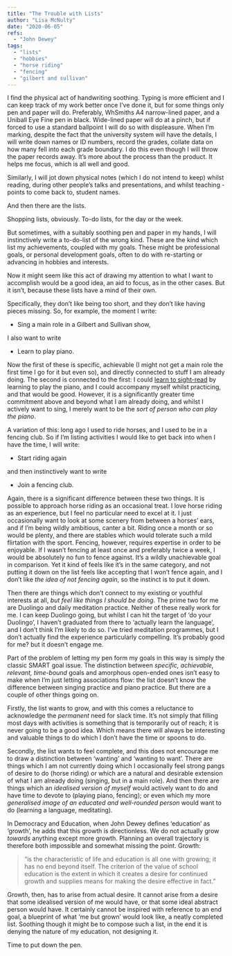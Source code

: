 ```yaml
---
title: "The Trouble with Lists"
author: "Lisa McNulty"
date: "2020-06-05"
refs:
  - "John Dewey"
tags:
  - "lists"
  - "hobbies"
  - "horse riding"
  - "fencing"
  - "gilbert and sullivan"
---
```




I find the physical act of handwriting soothing. Typing is more efficient and I can keep track of my work better once I’ve done it, but for some things only pen and paper will do. Preferably, WhSmiths A4 narrow-lined paper, and a Uniball Eye Fine pen in black. Wide-lined paper will do at a pinch, but if forced to use a standard ballpoint I will do so with displeasure. When I’m marking, despite the fact that the university system will have the details, I will write down names or ID numbers, record the grades, collate data on how many fell into each grade boundary. I do this even though I will throw the paper records away. It’s more about the process than the product. It helps me focus, which is all well and good.

Similarly, I will jot down physical notes (which I do not intend to keep) whilst reading, during other people’s talks and presentations, and whilst teaching - points to come back to, student names.

And then there are the lists.

Shopping lists, obviously. To-do lists, for the day or the week.

But sometimes, with a suitably soothing pen and paper in my hands, I will instinctively write a to-do-list of the wrong kind. These are the kind which list my achievements, coupled with my goals. These might be professional goals, or personal development goals, often to do with re-starting or advancing in hobbies and interests.

Now it might seem like this act of drawing my attention to what I want to accomplish would be a good idea, an aid to focus, as in the other cases. But it isn’t, because these lists have a mind of their own.

Specifically, they don’t like being too short, and they don’t like having pieces missing. So, for example, the moment I write:

-   Sing a main role in a Gilbert and Sullivan show,
    

I also want to write

-   Learn to play piano.
    

Now the first of these is specific, achievable (I might not get a main role the first time I go for it but even so), and directly connected to stuff I am already doing. The second is connected to the first: I could [learn to sight-read](/2020/05/16/being-an-expert-novice/) by learning to play the piano, and I could accompany myself whilst practicing, and that would be good. However, it is a significantly greater time commitment above and beyond what I am already doing, and whilst I actively want to sing, I merely want to be the *sort of person who can play the piano*.

A variation of this: long ago I used to ride horses, and I used to be in a fencing club. So if I’m listing activities I would like to get back into when I have the time, I will write:

-   Start riding again
    

and then instinctively want to write

-   Join a fencing club.
    

Again, there is a significant difference between these two things. It is possible to approach horse riding as an occasional treat. I love horse riding as an experience, but I feel no particular need to excel at it. I just occasionally want to look at some scenery from between a horses’ ears, and if I’m being wildly ambitious, canter a bit. Riding once a month or so would be plenty, and there are stables which would tolerate such a mild flirtation with the sport. Fencing, however, requires expertise in order to be enjoyable. If I wasn’t fencing at least once and preferably twice a week, I would be absolutely no fun to fence against. It’s a wildly unachievable goal in comparison. Yet it kind of feels like it’s in the same category, and not putting it down on the list feels like accepting that I won’t fence again, and I don’t like *the idea of not fencing again*, so the instinct is to put it down.

Then there are things which don’t connect to my existing or youthful interests at all, *but feel like things I should be doing*. The prime two for me are Duolingo and daily meditation practice. Neither of these really work for me. I can keep Duolingo going, but whilst I can hit the target of ‘do your Duolingo’, I haven’t graduated from there to ‘actually learn the language’, and I don’t think I’m likely to do so. I’ve tried meditation programmes, but I don’t actually find the experience particularly compelling. It’s probably good for me? but it doesn’t engage me.

Part of the problem of letting my pen form my goals in this way is simply the classic SMART goal issue. The distinction between *specific, achievable, relevant, time-bound* goals and amorphous open-ended ones isn’t easy to make when I’m just letting associations flow: the list doesn’t know the difference between singing practice and piano practice. But there are a couple of other things going on.

Firstly, the list wants to grow, and with this comes a reluctance to acknowledge the *permanent* need for slack time. It’s not simply that filling most days with activities is something that is temporarily out of reach; it is never going to be a good idea. Which means there will always be interesting and valuable things to do which I don’t have the time or spoons to do.

Secondly, the list wants to feel complete, and this does not encourage me to draw a distinction between ‘wanting’ and ‘wanting to want’. There are things which I am not currently doing which I occasionally feel strong pangs of desire to do (horse riding) or which are a natural and desirable extension of what I am already doing (singing, but in a main role). And then there are things which an *idealised version of myself* would actively want to do and have time to devote to (playing piano, fencing); or even which my more *generalised image of an educated and well-rounded person* would want to do (learning a language, meditating).

In Democracy and Education, when John Dewey defines ‘education’ as ‘growth’, he adds that this growth is directionless. We do not actually grow *towards* anything except more growth. Planning an overall trajectory is therefore both impossible and somewhat missing the point. Growth:

> "is the characteristic of life and education is all one with growing;
> it has no end beyond itself. The criterion of the value of school
> education is the extent in which it creates a desire for continued
> growth and supplies means for making the desire effective in fact."

Growth, then, has to arise from actual desire. It cannot arise from a desire that some idealised version of me would have, or that some ideal abstract person would have. It certainly cannot be inspired with reference to an end goal, a blueprint of what ‘me but grown’ would look like, a neatly completed list. Soothing though it might be to compose such a list, in the end it is denying the nature of my education, not designing it.

Time to put down the pen.